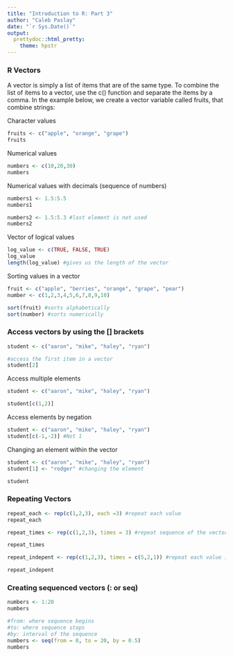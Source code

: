 ```yaml
---
title: "Introduction to R: Part 3"
author: "Caleb Paslay"
date: "`r Sys.Date()`"
output: 
  prettydoc::html_pretty: 
    theme: hpstr
---
```


### R Vectors

A vector is simply a list of items that are of the same type. To combine the list of items to a vector, use the c() function and separate the items by a comma. In the example below, we create a vector variable called fruits, that combine strings:

Character values

```r
fruits <- c("apple", "orange", "grape")
fruits
```

Numerical values

```r
numbers <- c(10,20,30)
numbers
```

Numerical values with decimals (sequence of numbers)

```r
numbers1 <- 1.5:5.5
numbers1

numbers2 <- 1.5:5.3 #last element is not used
numbers2
```

Vector of logical values

```r
log_value <- c(TRUE, FALSE, TRUE)
log_value
length(log_value) #gives us the length of the vector
```

Sorting values in a vector

```r
fruit <- c("apple", "berries", "orange", "grape", "pear")
number <- c(1,2,3,4,5,6,7,8,9,10)

sort(fruit) #sorts alphabetically
sort(number) #sorts numerically
```

### Access vectors by using the [] brackets

```r
student <- c("aaron", "mike", "haley", "ryan")

#access the first item in a vector
student[2]
```

Access multiple elements

```r
student <- c("aaron", "mike", "haley", "ryan")

student[c(1,2)]
```

Access elements by negation

```r
student <- c("aaron", "mike", "haley", "ryan")
student[c(-1,-2)] #Not 1
```

Changing an element within the vector

```r
student <- c("aaron", "mike", "haley", "ryan")
student[1] <- "rodger" #changing the element

student
```

### Repeating Vectors

```r
repeat_each <- rep(c(1,2,3), each =3) #repeat each value
repeat_each 
```

```r
repeat_times <- rep(c(1,2,3), times = 3) #repeat sequence of the vector

repeat_times
```

```r
repeat_indepent <- rep(c(1,2,3), times = c(5,2,1)) #repeat each value independently

repeat_indepent
```

### Creating sequenced vectors (: or seq)

```r
numbers <- 1:20
numbers
```

```r
#from: where sequence begins
#to: where sequence stops
#by: interval of the sequence
numbers <- seq(from = 0, to = 20, by = 0.5)
numbers
```


